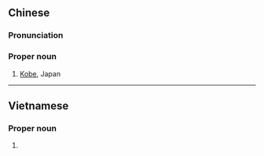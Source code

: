 {{also|神戸|神户}}
==Chinese==
{{zh-forms|s=神户}}

===Pronunciation===
{{zh-pron
|m=Shénhù
|cat=pn
}}

===Proper noun===
{{zh-proper noun}}

# [[Kobe]], Japan

----

==Vietnamese==
{{vi-hantutab|神|戶}}

===Proper noun===
{{vi-hantu}}

# {{han tu form of|Thần Hộ|[[Kobe]], Japan}}